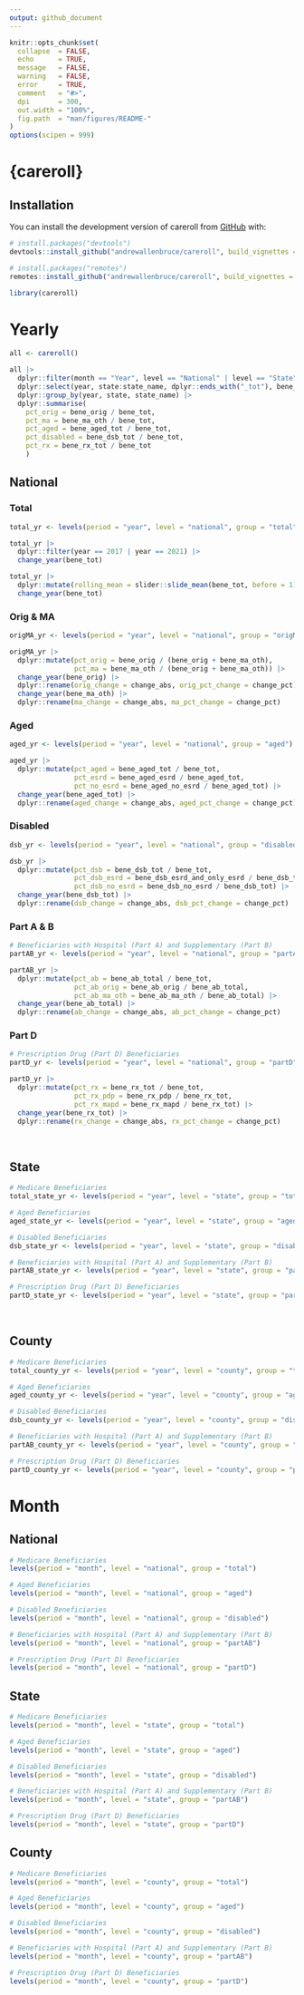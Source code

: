 ```yaml
---
output: github_document
---
```


<!-- README.md is generated from README.Rmd. Please edit that file -->

```r
knitr::opts_chunk$set(
  collapse  = FALSE,
  echo      = TRUE,
  message   = FALSE, 
  warning   = FALSE,
  error     = TRUE,
  comment   = "#>",
  dpi       = 300, 
  out.width = "100%",
  fig.path  = "man/figures/README-"
)
options(scipen = 999)
```

# {careroll}

<!-- badges: start -->
<!-- badges: end -->


## Installation

You can install the development version of careroll from [GitHub](https://github.com/) with:

``` r
# install.packages("devtools")
devtools::install_github("andrewallenbruce/careroll", build_vignettes = TRUE)
```

``` r
# install.packages("remotes")
remotes::install_github("andrewallenbruce/careroll", build_vignettes = TRUE)
```

```r
library(careroll)
```

# Yearly

```r
all <- careroll()

all |> 
  dplyr::filter(month == "Year", level == "National" | level == "State") |> 
  dplyr::select(year, state:state_name, dplyr::ends_with("_tot"), bene_orig, bene_ma_oth) |> 
  dplyr::group_by(year, state, state_name) |> 
  dplyr::summarise(
    pct_orig = bene_orig / bene_tot,
    pct_ma = bene_ma_oth / bene_tot,
    pct_aged = bene_aged_tot / bene_tot,
    pct_disabled = bene_dsb_tot / bene_tot,
    pct_rx = bene_rx_tot / bene_tot
    )
```


## National

### Total

```r
total_yr <- levels(period = "year", level = "national", group = "total")

total_yr |> 
  dplyr::filter(year == 2017 | year == 2021) |> 
  change_year(bene_tot)

total_yr |> 
  dplyr::mutate(rolling_mean = slider::slide_mean(bene_tot, before = 1)) |> 
  change_year(bene_tot)
```

### Orig & MA

```r
origMA_yr <- levels(period = "year", level = "national", group = "origMA")

origMA_yr |> 
  dplyr::mutate(pct_orig = bene_orig / (bene_orig + bene_ma_oth),
                pct_ma = bene_ma_oth / (bene_orig + bene_ma_oth)) |> 
  change_year(bene_orig) |> 
  dplyr::rename(orig_change = change_abs, orig_pct_change = change_pct) |> 
  change_year(bene_ma_oth) |> 
  dplyr::rename(ma_change = change_abs, ma_pct_change = change_pct)
```

### Aged

```r
aged_yr <- levels(period = "year", level = "national", group = "aged")

aged_yr |> 
  dplyr::mutate(pct_aged = bene_aged_tot / bene_tot,
                pct_esrd = bene_aged_esrd / bene_aged_tot,
                pct_no_esrd = bene_aged_no_esrd / bene_aged_tot) |> 
  change_year(bene_aged_tot) |> 
  dplyr::rename(aged_change = change_abs, aged_pct_change = change_pct)
```

### Disabled

```r
dsb_yr <- levels(period = "year", level = "national", group = "disabled")

dsb_yr |> 
  dplyr::mutate(pct_dsb = bene_dsb_tot / bene_tot,
                pct_dsb_esrd = bene_dsb_esrd_and_only_esrd / bene_dsb_tot,
                pct_dsb_no_esrd = bene_dsb_no_esrd / bene_dsb_tot) |> 
  change_year(bene_dsb_tot) |> 
  dplyr::rename(dsb_change = change_abs, dsb_pct_change = change_pct)
```

### Part A & B

```r
# Beneficiaries with Hospital (Part A) and Supplementary (Part B)
partAB_yr <- levels(period = "year", level = "national", group = "partAB")

partAB_yr |> 
  dplyr::mutate(pct_ab = bene_ab_total / bene_tot,
                pct_ab_orig = bene_ab_orig / bene_ab_total,
                pct_ab_ma_oth = bene_ab_ma_oth / bene_ab_total) |> 
  change_year(bene_ab_total) |> 
  dplyr::rename(ab_change = change_abs, ab_pct_change = change_pct)
```


### Part D

```r
# Prescription Drug (Part D) Beneficiaries
partD_yr <- levels(period = "year", level = "national", group = "partD")

partD_yr |> 
  dplyr::mutate(pct_rx = bene_rx_tot / bene_tot,
                pct_rx_pdp = bene_rx_pdp / bene_rx_tot,
                pct_rx_mapd = bene_rx_mapd / bene_rx_tot) |> 
  change_year(bene_rx_tot) |> 
  dplyr::rename(rx_change = change_abs, rx_pct_change = change_pct)
```


<br>

## State

```r
# Medicare Beneficiaries
total_state_yr <- levels(period = "year", level = "state", group = "total")
```

```r
# Aged Beneficiaries
aged_state_yr <- levels(period = "year", level = "state", group = "aged")
```

```r
# Disabled Beneficiaries
dsb_state_yr <- levels(period = "year", level = "state", group = "disabled")
```

```r
# Beneficiaries with Hospital (Part A) and Supplementary (Part B)
partAB_state_yr <- levels(period = "year", level = "state", group = "partAB")
```

```r
# Prescription Drug (Part D) Beneficiaries
partD_state_yr <- levels(period = "year", level = "state", group = "partD")
```


<br>

## County

```r
# Medicare Beneficiaries
total_county_yr <- levels(period = "year", level = "county", group = "total")
```

```r
# Aged Beneficiaries
aged_county_yr <- levels(period = "year", level = "county", group = "aged")
```

```r
# Disabled Beneficiaries
dsb_county_yr <- levels(period = "year", level = "county", group = "disabled")
```

```r
# Beneficiaries with Hospital (Part A) and Supplementary (Part B)
partAB_county_yr <- levels(period = "year", level = "county", group = "partAB")
```

```r
# Prescription Drug (Part D) Beneficiaries
partD_county_yr <- levels(period = "year", level = "county", group = "partD")
```


# Month

## National

```r
# Medicare Beneficiaries
levels(period = "month", level = "national", group = "total")
```


```r
# Aged Beneficiaries
levels(period = "month", level = "national", group = "aged")
```


```r
# Disabled Beneficiaries
levels(period = "month", level = "national", group = "disabled")
```


```r
# Beneficiaries with Hospital (Part A) and Supplementary (Part B)
levels(period = "month", level = "national", group = "partAB")
```


```r
# Prescription Drug (Part D) Beneficiaries
levels(period = "month", level = "national", group = "partD")
```

## State

```r
# Medicare Beneficiaries
levels(period = "month", level = "state", group = "total")
```


```r
# Aged Beneficiaries
levels(period = "month", level = "state", group = "aged")
```


```r
# Disabled Beneficiaries
levels(period = "month", level = "state", group = "disabled")
```


```r
# Beneficiaries with Hospital (Part A) and Supplementary (Part B)
levels(period = "month", level = "state", group = "partAB")
```


```r
# Prescription Drug (Part D) Beneficiaries
levels(period = "month", level = "state", group = "partD")
```

## County


```r
# Medicare Beneficiaries
levels(period = "month", level = "county", group = "total")
```


```r
# Aged Beneficiaries
levels(period = "month", level = "county", group = "aged")
```


```r
# Disabled Beneficiaries
levels(period = "month", level = "county", group = "disabled")
```


```r
# Beneficiaries with Hospital (Part A) and Supplementary (Part B)
levels(period = "month", level = "county", group = "partAB")
```


```r
# Prescription Drug (Part D) Beneficiaries
levels(period = "month", level = "county", group = "partD")
```
